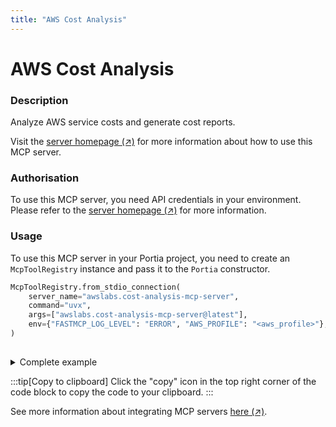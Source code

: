```yaml
---
title: "AWS Cost Analysis"
---
```

<!-- WARNING: This file is auto-generated by generate_tool_docs.py. Do not edit manually. -->


# AWS Cost Analysis

### Description

Analyze AWS service costs and generate cost reports.

Visit the [server homepage (↗)](https://github.com/awslabs/mcp/tree/HEAD/src/cost-analysis-mcp-server) for more information about how to use this MCP server.

### Authorisation

To use this MCP server, you need API credentials in your environment. Please refer to the [server homepage (↗)](https://github.com/awslabs/mcp/tree/HEAD/src/cost-analysis-mcp-server) for more information.

### Usage

To use this MCP server in your Portia project, you need to create an `McpToolRegistry` instance and pass it to the `Portia` constructor.

```python
McpToolRegistry.from_stdio_connection(
    server_name="awslabs.cost-analysis-mcp-server",
    command="uvx",
    args=["awslabs.cost-analysis-mcp-server@latest"],
    env={"FASTMCP_LOG_LEVEL": "ERROR", "AWS_PROFILE": "<aws_profile>"},
)
                    
```

<details>
<summary>Complete example</summary>

Equip your `Portia` instance with the tools from the MCP server, in addition to the default tools from the `DefaultToolRegistry`:

```python
from portia import DefaultToolRegistry, McpToolRegistry, Portia, Config

config = Config.from_default()
tool_registry = DefaultToolRegistry(config) +  McpToolRegistry.from_stdio_connection(
    server_name="awslabs.cost-analysis-mcp-server",
    command="uvx",
    args=["awslabs.cost-analysis-mcp-server@latest"],
    env={"FASTMCP_LOG_LEVEL": "ERROR", "AWS_PROFILE": "<aws_profile>"},
)
                    

portia = Portia(config=config, tools=tool_registry)
```

</details>

:::tip[Copy to clipboard]
Click the "copy" icon in the top right corner of the code block to copy the code to your clipboard.
:::

See more information about integrating MCP servers [here (↗)](/mcp-servers).

